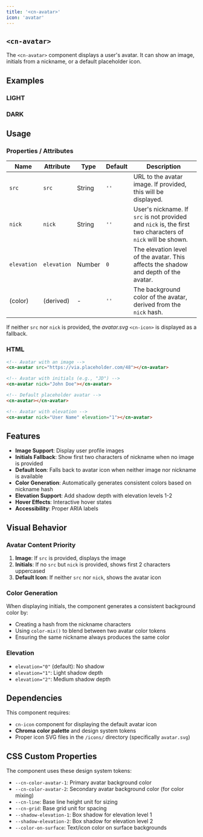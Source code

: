```yaml
---
title: '<cn-avatar>'
icon: 'avatar'
---
```


<article class="surface column-l">

# `<cn-avatar>`

The `<cn-avatar>` component displays a user's avatar. It can show an image, initials from a nickname, or a default placeholder icon.

## Examples

<div class="grid two-col mb-1">
  <div class="light border border-radius p-1 surface">
    <h3>LIGHT</h3>
    <div class="flex items-center gap-1 my-1">
      <cn-avatar nick="VT" src="https://picsum.photos/256/256"></cn-avatar>
      <cn-avatar elevation="1" nick="Ville Takanen"></cn-avatar>
      <cn-avatar elevation="2"></cn-avatar>
    </div>
  </div>
  <div class="dark border border-radius p-1 surface">
    <h3>DARK</h3>
    <div class="flex items-center gap-1 my-1">
      <cn-avatar nick="AC" src="https://picsum.photos/256/256"></cn-avatar>
      <cn-avatar elevation="1" nick="Alice Cyan"></cn-avatar>
      <cn-avatar elevation="2"></cn-avatar>
    </div>
  </div>
</div>

## Usage

### Properties / Attributes

| Name   | Attribute | Type   | Default | Description                                                                                                |
|--------|-----------|--------|---------|------------------------------------------------------------------------------------------------------------|
| `src`  | `src`     | String | `''`    | URL to the avatar image. If provided, this will be displayed.                                              |
| `nick` | `nick`    | String | `''`    | User's nickname. If `src` is not provided and `nick` is, the first two characters of `nick` will be shown. |
| `elevation` | `elevation` | Number | `0`     | The elevation level of the avatar. This affects the shadow and depth of the avatar.                        |
| (color) | (derived)   | - | `''`    | The background color of the avatar, derived from the `nick` hash.                                        |

If neither `src` nor `nick` is provided, the _avatar.svg_ `<cn-icon>` is displayed as a fallback.

### HTML

```html
<!-- Avatar with an image -->
<cn-avatar src="https://via.placeholder.com/48"></cn-avatar>

<!-- Avatar with initials (e.g., "JD") -->
<cn-avatar nick="John Doe"></cn-avatar>

<!-- Default placeholder avatar -->
<cn-avatar></cn-avatar>

<!-- Avatar with elevation -->
<cn-avatar nick="User Name" elevation="1"></cn-avatar>
```

## Features

- **Image Support**: Display user profile images
- **Initials Fallback**: Show first two characters of nickname when no image is provided  
- **Default Icon**: Falls back to avatar icon when neither image nor nickname is available
- **Color Generation**: Automatically generates consistent colors based on nickname hash
- **Elevation Support**: Add shadow depth with elevation levels 1-2
- **Hover Effects**: Interactive hover states
- **Accessibility**: Proper ARIA labels

## Visual Behavior

### Avatar Content Priority
1. **Image**: If `src` is provided, displays the image
2. **Initials**: If no `src` but `nick` is provided, shows first 2 characters uppercased
3. **Default Icon**: If neither `src` nor `nick`, shows the avatar icon

### Color Generation
When displaying initials, the component generates a consistent background color by:
- Creating a hash from the nickname characters
- Using `color-mix()` to blend between two avatar color tokens
- Ensuring the same nickname always produces the same color

### Elevation
- `elevation="0"` (default): No shadow
- `elevation="1"`: Light shadow depth
- `elevation="2"`: Medium shadow depth

## Dependencies

This component requires:
- `cn-icon` component for displaying the default avatar icon
- **Chroma color palette** and design system tokens
- Proper icon SVG files in the `/icons/` directory (specifically `avatar.svg`)

## CSS Custom Properties

The component uses these design system tokens:

- `--cn-color-avatar-1`: Primary avatar background color
- `--cn-color-avatar-2`: Secondary avatar background color (for color mixing)
- `--cn-line`: Base line height unit for sizing
- `--cn-grid`: Base grid unit for spacing
- `--shadow-elevation-1`: Box shadow for elevation level 1
- `--shadow-elevation-2`: Box shadow for elevation level 2
- `--color-on-surface`: Text/icon color on surface backgrounds

</article>

